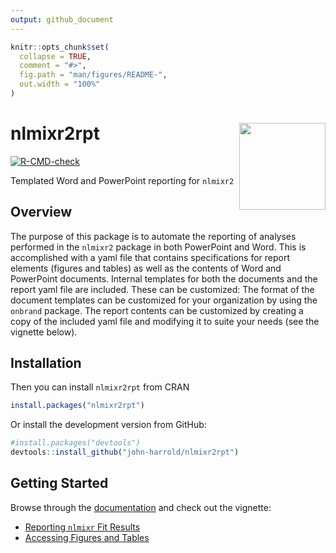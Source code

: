```yaml
---
output: github_document
---
```


<!-- README.md is generated from README.Rmd. Please edit that file -->

```r
knitr::opts_chunk$set(
  collapse = TRUE,
  comment = "#>",
  fig.path = "man/figures/README-",
  out.width = "100%"
)
```

# nlmixr2rpt <img src="man/figures/nlmixr2rpt_hex.png" align="right" width="138.5" />

<!-- badges: start -->
[![R-CMD-check](https://github.com/john-harrold/nlmixr2rpt/workflows/R-CMD-check/badge.svg)](https://github.com/john-harrold/nlmixr2rpt/actions)
<!---
[![CRAN checks](https://cranchecks.info/badges/summary/nlmixr2rpt)](https://cran.r-project.org/web/checks/check_results_nlmixr2rpt.html)
-->
<!-- badges: end -->

Templated Word and PowerPoint reporting for `nlmixr2`

## Overview

The purpose of this package is to automate the reporting of analyses performed in the `nlmixr2` package in both PowerPoint and Word. This is accomplished with a yaml file that contains specifications for report elements (figures and tables) as well as the contents of Word and PowerPoint documents. Internal templates for both the documents and the report yaml file are included. These can be customized: The format of the document templates can be customized for your organization by using the `onbrand` package. The report contents can be customized by creating a copy of the included yaml file and modifying it to suite your needs (see the vignette below). 

## Installation

Then you can install `nlmixr2rpt` from CRAN

```r
install.packages("nlmixr2rpt") 
```

Or install the development version from GitHub:

```r
#install.packages("devtools") 
devtools::install_github("john-harrold/nlmixr2rpt")
```

## Getting Started  

Browse through the [documentation](https://nlmixr2rpt.nlmixr2.org/) and check out the vignette: 

* [Reporting `nlmixr` Fit Results](https://nlmixr2rpt.nlmixr2.org/articles/Reportin_nlmixr_Fit_Results.html)
* [Accessing Figures and Tables](https://nmlixr2rpt.nlmixr2.org/articles/Accessing_Figures_and_Tables.html)
